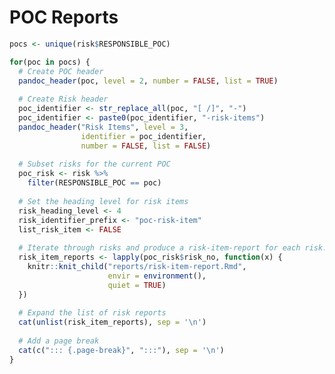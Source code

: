 # POC Reports

```r
pocs <- unique(risk$RESPONSIBLE_POC)
```

```r
for(poc in pocs) {
  # Create POC header
  pandoc_header(poc, level = 2, number = FALSE, list = TRUE)
  
  # Create Risk header
  poc_identifier <- str_replace_all(poc, "[ /]", "-")
  poc_identifier <- paste0(poc_identifier, "-risk-items")
  pandoc_header("Risk Items", level = 3, 
                identifier = poc_identifier,
                number = FALSE, list = FALSE)
  
  # Subset risks for the current POC
  poc_risk <- risk %>%
    filter(RESPONSIBLE_POC == poc)
  
  # Set the heading level for risk items
  risk_heading_level <- 4
  risk_identifier_prefix <- "poc-risk-item"
  list_risk_item <- FALSE
  
  # Iterate through risks and produce a risk-item-report for each risk.
  risk_item_reports <- lapply(poc_risk$risk_no, function(x) {
    knitr::knit_child("reports/risk-item-report.Rmd", 
                      envir = environment(), 
                      quiet = TRUE)
  })
  
  # Expand the list of risk reports
  cat(unlist(risk_item_reports), sep = '\n')
  
  # Add a page break
  cat(c("::: {.page-break}", ":::"), sep = '\n')
}
```
